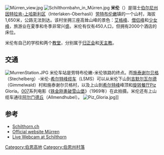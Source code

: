 {{No footnotes|time=2019-02-26T05:31:14+00:00}}
[[File:Mürren_view.jpg|thumb]]
[[File:Schilthornbahn_in_Mürren.jpg|thumb]]
'''米伦'''（{{lang-de|Mürren}}）是瑞士[[伯尔尼州|伯尔尼州]][[因特拉肯-上哈斯利区|因特拉肯-上哈斯利区]]（Interlaken-Oberhasli）[[劳特布伦嫩|劳特布伦嫩]]镇的一个山村，海拔1,650米，公路无法到达。该村坐拥三座高耸山峰的景色：[[艾格峰|艾格峰]]、[[僧侣峰|僧侣峰]]和[[少女峰|少女峰]]，旅游业在夏季和冬季非常兴盛。米伦有仅有450人口，但拥有2000个酒店的床位。

米伦有自己的学校和两个[[教堂|教堂]]，分别属于[[归正会|归正会]]和[[天主教|天主教]]。

==交通==
[[File:MurrenStation.JPG|thumb]] 
米伦车站是劳特布伦嫩-米伦铁路的终点。而[[施泰谢尔贝格|施泰谢尔贝格]]（Stechelberg）-米伦-[[希尔特峰|希尔特峰]][[缆车|缆车]]（LSMS）可以从米伦下山到[[吉默尔瓦尔德|吉默尔瓦尔德]]（Gimmelwald）村和施泰谢尔贝格村，以及上山到[[希尔特峰|希尔特峰]]峰顶和[[旋转餐厅|旋转餐厅]]Piz Gloria。[[007|007]]系列电影《[[铁金刚勇破雪山堡|铁金刚勇破雪山堡]]》（1969年）在此拍摄。米伦还有上山缆车通往[[阿尔门德丘|阿尔门德丘]]（Allmendhubel）。
[[File:Piz_Gloria.jpg|thumb]]]]

== 参考==
{{Reflist}}
* [http://www.schilthorn.ch/ Schilthorn.ch]
* [https://web.archive.org/web/20141226163525/http://mymuerren.ch/en/Welcome Official website Mürren]
* [http://www.swisspanorama.com/ Live Webcam at Schilthorn]

{{coord|46|33|34|N|7|53|32|E|display=title|region:CH_type:city}}

[[Category:伯恩高地|Category:伯恩高地]]
[[Category:伯恩州村落|Category:伯恩州村落]]